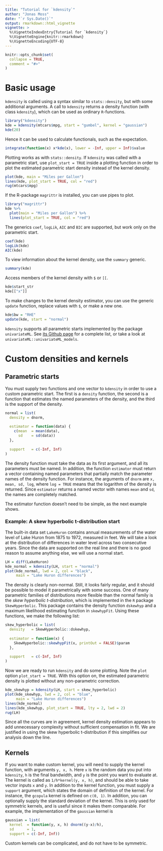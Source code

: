 ---
title: "Tutorial for `kdensity`"
author: "Jonas Moss"
date: "`r Sys.Date()`"
output: rmarkdown::html_vignette
vignette: >
  %\VignetteIndexEntry{Tutorial for `kdensity`}
  %\VignetteEngine{knitr::rmarkdown}
  %\VignetteEncoding{UTF-8}
---

```{r setup, include = FALSE}
knitr::opts_chunk$set(
  collapse = TRUE,
  comment = "#>"
)
```

# Basic usage

`kdensity` is called using a syntax similar to `stats::density`, but with some additional arguments. A call to `kdensity` returns a density function (with class `kdensity`), which can be used as ordinary `R`-functions.

```{r mpg_example_start, echo = TRUE}
library("kdensity")
kde = kdensity(mtcars$mpg, start = "gumbel", kernel = "gaussian")
kde(20)
```
Hence it can be used to calculate functionals, such as the expectation.

```{r mpg_example_expectation, echo = TRUE}
integrate(function(x) x*kde(x), lower = -Inf, upper = Inf)$value 
```

Plotting works as with `stats::density`. If `kdensity` was called with a parametric start, use `plot_start = TRUE` inside a plotting function in order to plot the estimated parametric start density instead of the kernel density.

```{r mpg_example_plot, echo = TRUE,fig.height = 5, fig.width = 5, fig.align = "center"}
plot(kde, main = "Miles per Gallon")
lines(kde, plot_start = TRUE, col = "red")
rug(mtcars$mpg)
```

If the R-package `magrittr` is installed, you can use pipes to plot.

```{r mpg_example_plot_magrittr, echo = TRUE, eval = FALSE}
library("magrittr")
kde %>%
  plot(main = "Miles per Gallon") %>%
  lines(plot_start = TRUE, col = "red")
```

The generics `coef`, `logLik`, `AIC` and `BIC` are supported, but work only on the parametric start. 

```{r mpg_example_generics, echo = TRUE}
coef(kde)
logLik(kde)
AIC(kde)
```

To view information about the kernel density, use the `summary` generic.

```{r mpg_example_summary, echo = TRUE}
summary(kde)
```

Access members of the kernel density with `$` or `[[`.

```{r mpg_example_access, echo = TRUE}
kde$start_str 
kde[["x"]]
```

To make changes to the kernel density estimator, you can use the generic `update` function, replace values with `$`, or make a new one.

```{r mpg_example_changes, echo = TRUE}
kde$bw = "RHE"
update(kde, start = "normal")
```

`kdensity` supports all parametric starts implemented by the package 
`univariateML`. See [its Github page](https://github.com/JonasMoss/univariateML)
for a complete list, or take a look at `univariateML::univariateML_models`.

# Custom densities and kernels
## Parametric starts

You must supply two functions and one vector to `kdensity` in order to use a custom parametric start. The first is a `density` function, the second is a function that estimates the named parameters of the density, and the third is the support of the density. 

```{r}
normal = list(
  density = dnorm,
  
  estimator = function(data) {
    c(mean  = mean(data),
      sd    = sd(data))
  },
  
  support   = c(-Inf, Inf)
)
```

The density function must take the data as its first argument, and all its parameters must be named. In addition, the function `estimator` must return a vector containing named parameters that partially match the parameter names of the density function. For instance, the arguments of `dnorm` are `x, mean, sd, log`, where `log = TRUE` means that the logarithm of the density is returned. Since `estimator` returns a named vector with names `mean` and `sd`, the names are completely matched. 

The estimator function doesn't need to be simple, as the next example shows.

### Example: A skew hyperbolic t-distribution start

The built-in data set `LakeHuron` contains annual measurements of the water level of Lake Huron from 1875 to 1972, measured in feet. We will take a look at the distribution of differences in water level across two consecutive years. Since the data are supported on the real line and there is no good reason to assume anything else, we will use a normal start.

```{r, fig2, fig.height = 5, fig.width = 5, fig.align = "center"}
LH = diff(LakeHuron)
kde_normal = kdensity(LH, start = "normal")
plot(kde_normal, lwd = 2, col = "black",
     main = "Lake Huron differences")
```

The density is clearly non-normal. Still, it looks fairly regular, and it should be possible to model it parametrically with some success. One of many parametric families of distributions more flexible than the normal family is the *skew hyperbolic t-distribution*, which is implemented in the `R` package `SkewHyperbolic`. This package contains the density function `dskewhyp` and a maximum likelihood estimating function in `skewhypFit`. Using these functions, we make the following list: 

```{r}
skew_hyperbolic = list(
  density   = SkewHyperbolic::dskewhyp,
  
  estimator = function(x) {
    SkewHyperbolic::skewhypFit(x, printOut = FALSE)$param
  },
  
  support   = c(-Inf, Inf)
)
```

Now we are ready to run `kdensity` and do some plotting. Note the `plot` option `plot_start = TRUE`. With this option on, the estimated parametric density is plotted without any non-parametric correction.

```{r, fig.height = 5, fig.width = 5, fig.align = "center"}
kde_skewhyp = kdensity(LH, start = skew_hyperbolic)
plot(kde_skewhyp, lwd = 2, col = "blue",
     main = "Lake Huron differences")
lines(kde_normal)
lines(kde_skewhyp, plot_start = TRUE, lty = 2, lwd = 2)
rug(LH)
```

Since all the curves are in agreement, kernel density estimation appears to add
unnecessary complexity without sufficient compensation in fit. We are justified 
in using the skew hyperbolic t-distribution if this simplifies our analysis down
the line.

## Kernels

If you want to make custom kernel, you will need to supply the kernel function, with arguments `y, x, h`. Here `x` is the random data you put into `kdensity`, `h` is the final bandwidth, and `y` is the point you want to evaluate at. The kernel is called as `1/h*kernel(y, x, h)`, and should be able to take vector inputs `x` and `y`. In addition to the kernel function, you must supply a `support` argument, which states the domain of definition of the kernel. For instance, the `gcopula` kernel is defined on `c(0, 1)`. In addition, you can optionally supply the standard deviation of the kernel. This is only used for symmetric kernels, and is useful since it makes them comparable. For example, the implementation of the `gaussian` kernel is

```{r}
gaussian = list(
  kernel  = function(y, x, h) dnorm((y-x)/h),
  sd      = 1,
  support = c(-Inf, Inf))
```

Custom kernels can be complicated, and do not have to be symmetric.
